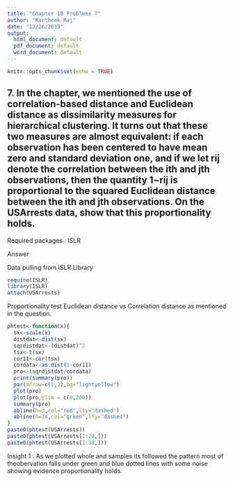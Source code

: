 ```yaml
---
title: "Chapter 10 Problems 7"
author: "Kartheek Raj"
date: "12/26/2019"
output:
  html_document: default
  pdf_document: default
  word_document: default
---
```


```r
knitr::opts_chunk$set(echo = TRUE)
```

## 7. In the chapter, we mentioned the use of correlation-based distance and Euclidean distance as dissimilarity measures for hierarchical clustering. It turns out that these two measures are almost equivalent: if each observation has been centered to have mean zero and standard deviation one, and if we let rij denote the correlation between the ith and jth observations, then the quantity 1−rij is proportional to the squared Euclidean distance between the ith and jth observations. On the USArrests data, show that this proportionality holds. 

Required packages : ISLR

Answer

Data pulling from ISLR Library 
```r
require(ISLR)
library(ISLR)
attach(USArrests)
```

Proportionality test Euclidean distance vs Correlation distance as mentioned in the question.
```r

phtest<-function(x){
  sx<-scale(x)
  distdat<-dist(sx)
  sqrdistdat<-(distdat)^2
  tsx<-t(sx)
  cor11<-cor(tsx)
  cordata<-as.dist(1-cor11)
  pro<-(sqrdistdat/cordata)
  print(summary(pro))
  par(mfrow=c(1,2),bg="lightyellow")
  plot(pro)
  plot(pro,ylim = c(0,200))
  summary(pro)
  abline(h=3,col="red",lty="dashed")
  abline(h=14,col="green",lty="dashed")
}
paste0(phtest(USArrests))
paste0(phtest(USArrests[1:20,]))
paste0(phtest(USArrests[1:30,]))

```

Insight 1 : As we plotted whole and samples its followed the pattern most of theobervation  falls under green and blue dotted lines with some  noise showing evidence proportionality holds.


